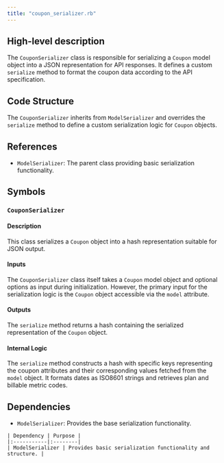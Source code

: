 ```yaml
---
title: "coupon_serializer.rb"
---
```


## High-level description
The `CouponSerializer` class is responsible for serializing a `Coupon` model object into a JSON representation for API responses. It defines a custom `serialize` method to format the coupon data according to the API specification.

## Code Structure
The `CouponSerializer` inherits from `ModelSerializer` and overrides the `serialize` method to define a custom serialization logic for `Coupon` objects.

## References
- `ModelSerializer`: The parent class providing basic serialization functionality.

## Symbols

### `CouponSerializer`
#### Description
This class serializes a `Coupon` object into a hash representation suitable for JSON output.

#### Inputs
The `CouponSerializer` class itself takes a `Coupon` model object and optional options as input during initialization. However, the primary input for the serialization logic is the `Coupon` object accessible via the `model` attribute.

#### Outputs
The `serialize` method returns a hash containing the serialized representation of the `Coupon` object.

#### Internal Logic
The `serialize` method constructs a hash with specific keys representing the coupon attributes and their corresponding values fetched from the `model` object. It formats dates as ISO8601 strings and retrieves plan and billable metric codes.

## Dependencies
- `ModelSerializer`: Provides the base serialization functionality.

```
| Dependency | Purpose |
|:-----------|:--------|
| ModelSerializer | Provides basic serialization functionality and structure. |
```
